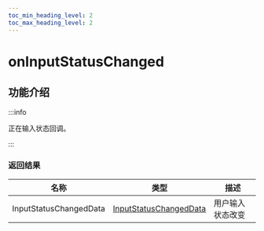```yaml
---
toc_min_heading_level: 2
toc_max_heading_level: 2
---
```


# onInputStatusChanged

## 功能介绍

:::info

正在输入状态回调。

:::


### 返回结果

| 名称      | 类型                                                | 描述     |
| --------- | --------------------------------------------------- | -------- |
| InputStatusChangedData | [InputStatusChangedData](docs/sdks/class/conversation/inputStatusChangedData.mdx) | 用户输入状态改变 |
